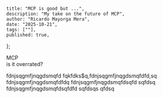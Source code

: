     title: "MCP is good but ...",
    description: "My take on the future of MCP",
    author: "Ricardo Mayorga Mera",
    date: "2025-10-21",
    tags: [""],
    published: true,
};



<Container path={__dirname}>
    <Word scale={63}>MCP</Word>
    <br/>
    <Word scale={28} italic>is</Word>
    <Word scale={27}>it</Word>
    <Word scale={185}>overrated?</Word>
</Container>

fdnjsqgmfjnqgdsmqfd
fqkfdks$q,fdnjsqgmfjnqgdsmqfdfd,sq
fdnjsqgmfjnqgdsmqfdfdq
fdnjsqgmfjnqgdsmqfdsqfd
sqfdsq
fdnjsqgmfjnqgdsmqfdsqfdfd
sqfdsqs
qfdsq